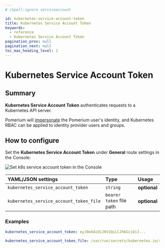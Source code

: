 ```yaml
---
# cSpell:ignore serviceaccount

id: kubernetes-service-account-token
title: Kubernetes Service Account Token
keywords:
  - reference
  - Kubernetes Service Account Token
pagination_prev: null
pagination_next: null
toc_max_heading_level: 2
---
```



# Kubernetes Service Account Token

## Summary

**Kubernetes Service Account Token** authenticates requests to a Kubernetes API server.

Pomerium will [impersonate](https://kubernetes.io/docs/reference/access-authn-authz/authentication/#user-impersonation) the Pomerium user's identity, and Kubernetes RBAC can be applied to identity provider users and groups.

## How to configure

<Tabs>
<TabItem value="Enterprise" label="Enterprise">

Set the **Kubernetes Service Account Token** under **General** route settings in the Console:

![Set k8s service account token in the Console](../img/routes/k8s/kubernetes-bearer-token.png)

</TabItem>
<TabItem value="Kubernetes" label="Kubernetes">

| **YAML**/**JSON** settings | **Type** | **Usage** |
| :-- | :-- | :-- |
| `kubernetes_service_account_token` | `string` | **optional** |
| `kubernetes_service_account_token_file` | `bearer token` file path | **optional** |

### Examples

```yaml
kubernetes_service_account_token: eyJ0eXAiOiJKV1QiLCJhbGciOiJ...

kubernetes_service_account_token_file: /var/run/secrets/kubernetes.io/serviceaccount/token
```

</TabItem>
</Tabs>
